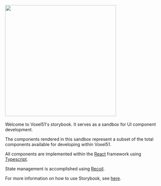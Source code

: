 
<Meta title="Introduction" />

## <img src="stories/assets/logo.png" width="360" />

Welcome to Voxel51's storybook. It serves as a sandbox for UI component development.

The components rendered in this sandbox represent a subset of the total components available for developing within Voxel51.

All components are implemented within the [React](https://reactjs.org/) framework using [Typescript](https://www.typescriptlang.org/).

State management is accomplished using [Recoil](https://recoiljs.org/).

For more information on how to use Storybook, see [here](https://storybook.js.org/tutorials/).
